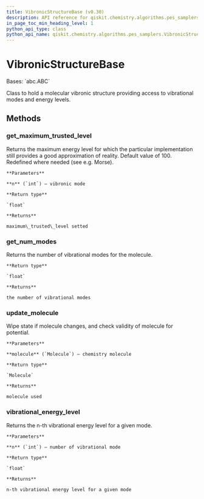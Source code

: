 ```yaml
---
title: VibronicStructureBase (v0.30)
description: API reference for qiskit.chemistry.algorithms.pes_samplers.VibronicStructureBase in qiskit v0.30
in_page_toc_min_heading_level: 1
python_api_type: class
python_api_name: qiskit.chemistry.algorithms.pes_samplers.VibronicStructureBase
---
```


# VibronicStructureBase

<Class id="qiskit.chemistry.algorithms.pes_samplers.VibronicStructureBase" isDedicatedPage={true} github="https://github.com/qiskit-community/qiskit-aqua/tree/stable/0.9/qiskit/chemistry/algorithms/pes_samplers/potentials/potential_base.py" signature="VibronicStructureBase(molecule)" modifiers="class">
  Bases: `abc.ABC`

  Class to hold a molecular vibronic structure providing access to vibrational modes and energy levels.

  ## Methods

  <span id="qiskit-chemistry-algorithms-pes-samplers-vibronicstructurebase-get-maximum-trusted-level" />

  ### get\_maximum\_trusted\_level

  <Function id="qiskit.chemistry.algorithms.pes_samplers.VibronicStructureBase.get_maximum_trusted_level" signature="VibronicStructureBase.get_maximum_trusted_level(n=0)">
    Returns the maximum energy level for which the particular implementation still provides a good approximation of reality. Default value of 100. Redefined where needed (see e.g. Morse).

    **Parameters**

    **n** (`int`) – vibronic mode

    **Return type**

    `float`

    **Returns**

    maximum\_trusted\_level setted
  </Function>

  <span id="qiskit-chemistry-algorithms-pes-samplers-vibronicstructurebase-get-num-modes" />

  ### get\_num\_modes

  <Function id="qiskit.chemistry.algorithms.pes_samplers.VibronicStructureBase.get_num_modes" signature="VibronicStructureBase.get_num_modes()" modifiers="abstract">
    Returns the number of vibrational modes for the molecule.

    **Return type**

    `float`

    **Returns**

    the number of vibrational modes
  </Function>

  <span id="qiskit-chemistry-algorithms-pes-samplers-vibronicstructurebase-update-molecule" />

  ### update\_molecule

  <Function id="qiskit.chemistry.algorithms.pes_samplers.VibronicStructureBase.update_molecule" signature="VibronicStructureBase.update_molecule(molecule)">
    Wipe state if molecule changes, and check validity of molecule for potential.

    **Parameters**

    **molecule** (`Molecule`) – chemistry molecule

    **Return type**

    `Molecule`

    **Returns**

    molecule used
  </Function>

  <span id="qiskit-chemistry-algorithms-pes-samplers-vibronicstructurebase-vibrational-energy-level" />

  ### vibrational\_energy\_level

  <Function id="qiskit.chemistry.algorithms.pes_samplers.VibronicStructureBase.vibrational_energy_level" signature="VibronicStructureBase.vibrational_energy_level(n)" modifiers="abstract">
    Returns the n-th vibrational energy level for a given mode.

    **Parameters**

    **n** (`int`) – number of vibrational mode

    **Return type**

    `float`

    **Returns**

    n-th vibrational energy level for a given mode
  </Function>
</Class>

